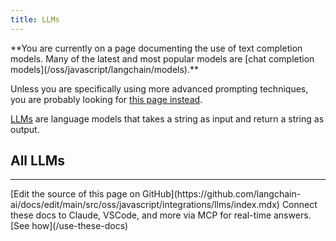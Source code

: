 ```yaml
---
title: LLMs
---
```


<Warning>
**You are currently on a page documenting the use of text completion models. Many of the latest and most popular models are [chat completion models](/oss/javascript/langchain/models).**


Unless you are specifically using more advanced prompting techniques, you are probably looking for [this page instead](/oss/javascript/integrations/chat/).
</Warning>

[LLMs](/oss/javascript/langchain/models) are language models that takes a string as input and return a string as output.

## All LLMs

<Columns cols={3}>
  <Card
    title="AI21"
    icon="link"
    href="/oss/javascript/integrations/llms/ai21"
    arrow="true"
    cta="View guide"
  />
  <Card
    title="AlephAlpha"
    icon="link"
    href="/oss/javascript/integrations/llms/aleph_alpha"
    arrow="true"
    cta="View guide"
  />
  <Card
    title="Arcjet Redact"
    icon="link"
    href="/oss/javascript/integrations/llms/arcjet"
    arrow="true"
    cta="View guide"
  />
  <Card
    title="AWS SageMakerEndpoint"
    icon="link"
    href="/oss/javascript/integrations/llms/aws_sagemaker"
    arrow="true"
    cta="View guide"
  />
  <Card
    title="Azure OpenAI"
    icon="link"
    href="/oss/javascript/integrations/llms/azure"
    arrow="true"
    cta="View guide"
  />
  <Card
    title="Bedrock"
    icon="link"
    href="/oss/javascript/integrations/llms/bedrock"
    arrow="true"
    cta="View guide"
  />
  <Card
    title="ChromeAI"
    icon="link"
    href="/oss/javascript/integrations/llms/chrome_ai"
    arrow="true"
    cta="View guide"
  />
  <Card
    title="Cloudflare Workers AI"
    icon="link"
    href="/oss/javascript/integrations/llms/cloudflare_workersai"
    arrow="true"
    cta="View guide"
  />
  <Card
    title="Cohere"
    icon="link"
    href="/oss/javascript/integrations/llms/cohere"
    arrow="true"
    cta="View guide"
  />
  <Card
    title="Deep Infra"
    icon="link"
    href="/oss/javascript/integrations/llms/deep_infra"
    arrow="true"
    cta="View guide"
  />
  <Card
    title="Fireworks"
    icon="link"
    href="/oss/javascript/integrations/llms/fireworks"
    arrow="true"
    cta="View guide"
  />
  <Card
    title="Friendli"
    icon="link"
    href="/oss/javascript/integrations/llms/friendli"
    arrow="true"
    cta="View guide"
  />
  <Card
    title="Google Vertex AI"
    icon="link"
    href="/oss/javascript/integrations/llms/google_vertex_ai"
    arrow="true"
    cta="View guide"
  />
  <Card
    title="Gradient AI"
    icon="link"
    href="/oss/javascript/integrations/llms/gradient_ai"
    arrow="true"
    cta="View guide"
  />
  <Card
    title="HuggingFaceInference"
    icon="link"
    href="/oss/javascript/integrations/llms/huggingface_inference"
    arrow="true"
    cta="View guide"
  />
  <Card
    title="IBM watsonx.ai"
    icon="link"
    href="/oss/javascript/integrations/llms/ibm"
    arrow="true"
    cta="View guide"
  />
  <Card
    title="JigsawStack Prompt Engine"
    icon="link"
    href="/oss/javascript/integrations/llms/jigsawstack"
    arrow="true"
    cta="View guide"
  />
  <Card
    title="Layerup Security"
    icon="link"
    href="/oss/javascript/integrations/llms/layerup_security"
    arrow="true"
    cta="View guide"
  />
  <Card
    title="Llama CPP"
    icon="link"
    href="/oss/javascript/integrations/llms/llama_cpp"
    arrow="true"
    cta="View guide"
  />
  <Card
    title="MistralAI"
    icon="link"
    href="/oss/javascript/integrations/llms/mistral"
    arrow="true"
    cta="View guide"
  />
  <Card
    title="Ollama"
    icon="link"
    href="/oss/javascript/integrations/llms/ollama"
    arrow="true"
    cta="View guide"
  />
  <Card
    title="OpenAI"
    icon="link"
    href="/oss/javascript/integrations/llms/openai"
    arrow="true"
    cta="View guide"
  />
  <Card
    title="RaycastAI"
    icon="link"
    href="/oss/javascript/integrations/llms/raycast"
    arrow="true"
    cta="View guide"
  />
  <Card
    title="Replicate"
    icon="link"
    href="/oss/javascript/integrations/llms/replicate"
    arrow="true"
    cta="View guide"
  />
  <Card
    title="Together AI"
    icon="link"
    href="/oss/javascript/integrations/llms/together"
    arrow="true"
    cta="View guide"
  />
  <Card
    title="WRITER"
    icon="link"
    href="/oss/javascript/integrations/llms/writer"
    arrow="true"
    cta="View guide"
  />
  <Card
    title="YandexGPT"
    icon="link"
    href="/oss/javascript/integrations/llms/yandex"
    arrow="true"
    cta="View guide"
  />
</Columns>

---

<Callout icon="pen-to-square" iconType="regular">
    [Edit the source of this page on GitHub](https://github.com/langchain-ai/docs/edit/main/src/oss/javascript/integrations/llms/index.mdx)
</Callout>
<Tip icon="terminal" iconType="regular">
    Connect these docs to Claude, VSCode, and more via MCP for    real-time answers. [See how](/use-these-docs)
</Tip>
